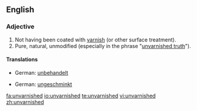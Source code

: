==English==

===Adjective===
{{en-adj|-}}

#Not having been coated with [[varnish]] (or other surface treatment).
#Pure, natural, unmodified (especially in the phrase "[[unvarnished truth]]").

====Translations====
{{trans-top|not having been coated with varnish  (or other surface treatment)}}
*German: [[unbehandelt]]
{{trans-mid}}
{{trans-bottom}}

{{trans-top|pure, natural, unmodified}}
*German: [[ungeschminkt]] {{i|truth}}
{{trans-mid}}
{{trans-bottom}}

[[fa:unvarnished]]
[[io:unvarnished]]
[[te:unvarnished]]
[[vi:unvarnished]]
[[zh:unvarnished]]